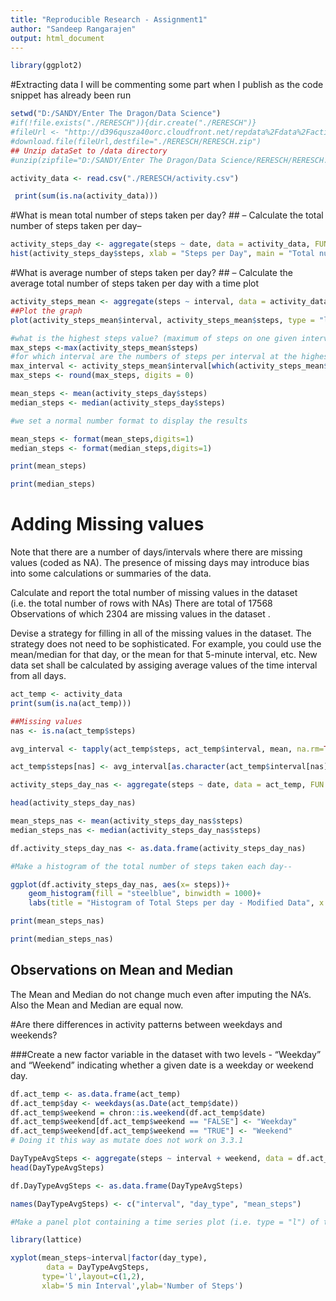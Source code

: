 ---
title: "Reproducible Research - Assignment1"
author: "Sandeep Rangarajen"
output: html_document
---

```{r, echo=TRUE}

library(ggplot2)
```
#Extracting data
I will be commenting some part when I publish as the code snippet has already been run
```{r, echo=TRUE}
setwd("D:/SANDY/Enter The Dragon/Data Science")
#if(!file.exists("./RERESCH")){dir.create("./RERESCH")}
#fileUrl <- "http://d396qusza40orc.cloudfront.net/repdata%2Fdata%2Factivity.zip"
#download.file(fileUrl,destfile="./RERESCH/RERESCH.zip")
## Unzip dataSet to /data directory
#unzip(zipfile="D:/SANDY/Enter The Dragon/Data Science/RERESCH/RERESCH.zip",exdir="./RERESCH")

activity_data <- read.csv("./RERESCH/activity.csv")
```

```{r, echo=TRUE}
 print(sum(is.na(activity_data)))
```
#What is mean total number of steps taken per day?
## -- Calculate the total number of steps taken per day-- 

```{r, echo=TRUE}
activity_steps_day <- aggregate(steps ~ date, data = activity_data, FUN = sum, na.rm = TRUE)
hist(activity_steps_day$steps, xlab = "Steps per Day", main = "Total number of steps taken per day", col = "wheat")
```

#What is average number of steps taken per day?
## -- Calculate the average total number of steps taken per day with a time plot

```{r, echo=TRUE}
activity_steps_mean <- aggregate(steps ~ interval, data = activity_data, FUN = mean, na.rm = TRUE)
##Plot the graph
plot(activity_steps_mean$interval, activity_steps_mean$steps, type = "l", col = "red", xlab = "Intervals", ylab = "Time Series for Total steps per interval", main = "Number of steps per interval (averaged)")
```

```{r, echo=TRUE}
#what is the highest steps value? (maximum of steps on one given interval)
max_steps <-max(activity_steps_mean$steps)
#for which interval are the numbers of steps per interval at the highest?
max_interval <- activity_steps_mean$interval[which(activity_steps_mean$steps == max_steps)]
max_steps <- round(max_steps, digits = 0)
```

```{r, echo=TRUE}
mean_steps <- mean(activity_steps_day$steps)
median_steps <- median(activity_steps_day$steps)

#we set a normal number format to display the results

mean_steps <- format(mean_steps,digits=1)
median_steps <- format(median_steps,digits=1)

print(mean_steps)

print(median_steps)
```

# Adding Missing values
Note that there are a number of days/intervals where there are missing values (coded as NA). The presence of missing days may introduce bias into some calculations or summaries of the data.

Calculate and report the total number of missing values in the dataset (i.e. the total number of rows with NAs)
There are total of 17568 Observations of which 2304 are missing values in the dataset .

Devise a strategy for filling in all of the missing values in the dataset. The strategy does not need to be sophisticated. For example, you could use the mean/median for that day, or the mean for that 5-minute interval, etc.
New data set shall be calculated by assiging average values of the time interval from all days.

```{r, echo=TRUE}
act_temp <- activity_data
print(sum(is.na(act_temp)))
```

```{r, echo=TRUE}
##Missing values
nas <- is.na(act_temp$steps)

avg_interval <- tapply(act_temp$steps, act_temp$interval, mean, na.rm=TRUE, simplify=TRUE)

act_temp$steps[nas] <- avg_interval[as.character(act_temp$interval[nas])]

activity_steps_day_nas <- aggregate(steps ~ date, data = act_temp, FUN = sum, na.rm = TRUE)

head(activity_steps_day_nas)

mean_steps_nas <- mean(activity_steps_day_nas$steps)
median_steps_nas <- median(activity_steps_day_nas$steps)

df.activity_steps_day_nas <- as.data.frame(activity_steps_day_nas)

#Make a histogram of the total number of steps taken each day-- 

ggplot(df.activity_steps_day_nas, aes(x= steps))+
    geom_histogram(fill = "steelblue", binwidth = 1000)+
    labs(title = "Histogram of Total Steps per day - Modified Data", x = "Total Steps per day", y = "Frequency")
```
```{r, echo=TRUE}

print(mean_steps_nas)

print(median_steps_nas)

```
## Observations on Mean and Median
The Mean and Median do not change much even after imputing the NA's.
Also the Mean and Median are equal now.


#Are there differences in activity patterns between weekdays and weekends?

###Create a new factor variable in the dataset with two levels - "Weekday" and "Weekend" indicating whether a given date is a weekday or weekend day.

```{r, echo=TRUE}

df.act_temp <- as.data.frame(act_temp)
df.act_temp$day <- weekdays(as.Date(act_temp$date))
df.act_temp$weekend = chron::is.weekend(df.act_temp$date)
df.act_temp$weekend[df.act_temp$weekend == "FALSE"] <- "Weekday"
df.act_temp$weekend[df.act_temp$weekend == "TRUE"] <- "Weekend"
# Doing it this way as mutate does not work on 3.3.1

DayTypeAvgSteps <- aggregate(steps ~ interval + weekend, data = df.act_temp, FUN = mean)
head(DayTypeAvgSteps)

df.DayTypeAvgSteps <- as.data.frame(DayTypeAvgSteps)

names(DayTypeAvgSteps) <- c("interval", "day_type", "mean_steps")

#Make a panel plot containing a time series plot (i.e. type = "l") of the 5-minute interval (x-axis) and the average number of steps taken, averaged across all weekday days or weekend days (y-axis).

library(lattice)

xyplot(mean_steps~interval|factor(day_type),
        data = DayTypeAvgSteps,
       type='l',layout=c(1,2),
       xlab='5 min Interval',ylab='Number of Steps')

```